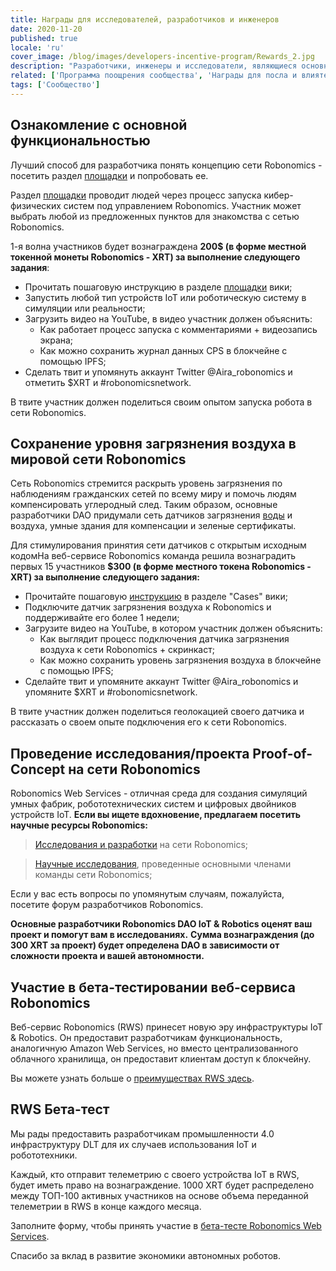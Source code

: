 ```yaml
---
title: Награды для исследователей, разработчиков и инженеров
date: 2020-11-20
published: true
locale: 'ru'
cover_image: /blog/images/developers-incentive-program/Rewards_2.jpg
description: "Разработчики, инженеры и исследователи, являющиеся основным двигателем робототехнической индустрии, получают вознаграждение за исследовательскую и разработческую деятельность на основе сети Robonomics. Основные разработчики Robonomics DAO выделили 5000 XRT для поощрения сообщества."
related: ['Программа поощрения сообщества', 'Награды для посла и влиятельных лиц']
tags: ['Сообщество']
---
```


## Ознакомление с основной функциональностью

Лучший способ для разработчика понять концепцию сети Robonomics - посетить раздел [площадки](https://wiki.robonomics.network/docs/create-account-in-dapp/) и попробовать ее.

Раздел [площадки](https://wiki.robonomics.network/docs/create-account-in-dapp/) проводит людей через процесс запуска кибер-физических систем под управлением Robonomics. Участник может выбрать любой из предложенных пунктов для знакомства с сетью Robonomics.

1-я волна участников будет вознаграждена **200$ (в форме местной токенной монеты Robonomics - XRT) за выполнение следующего задания**:

* Прочитать пошаговую инструкцию в разделе [площадки](https://wiki.robonomics.network/docs/create-account-in-dapp/) вики;
* Запустить любой тип устройств IoT или роботическую систему в симуляции или реальности;
* Загрузить видео на YouTube, в видео участник должен объяснить:
    * Как работает процесс запуска с комментариями + видеозапись экрана;
    * Как можно сохранить журнал данных CPS в блокчейне с помощью IPFS;
* Сделать твит и упомянуть аккаунт Twitter @Aira_robonomics и отметить $XRT и #robonomicsnetwork.

В твите участник должен поделиться своим опытом запуска робота в сети Robonomics.

## Сохранение уровня загрязнения воздуха в мировой сети Robonomics

Сеть Robonomics стремится раскрыть уровень загрязнения по наблюдениям гражданских сетей по всему миру и помочь людям компенсировать углеродный след. Таким образом, основные разработчики DAO придумали сеть датчиков загрязнения [воды](https://www.frontiersin.org/articles/10.3389/frobt.2020.00070/full) и воздуха, умные здания для компенсации и зеленые сертификаты.

Для стимулирования принятия сети датчиков с открытым исходным кодомНа веб-сервисе Robonomics команда решила вознаградить первых 15 участников **$300 (в форме местного токена Robonomics - XRT) за выполнение следующего задания:**

* Прочитайте пошаговую [инструкцию](https://wiki.robonomics.network/docs/connect-sensor-to-robonomics/) в разделе "Cases" вики;
* Подключите датчик загрязнения воздуха к Robonomics и поддерживайте его более 1 недели;
* Загрузите видео на YouTube, в котором участник должен объяснить:
   * Как выглядит процесс подключения датчика загрязнения воздуха к сети Robonomics + скринкаст;
   * Как можно сохранить уровень загрязнения воздуха в блокчейне с помощью IPFS;
* Сделайте твит и упомяните аккаунт Twitter @Aira_robonomics и упомяните $XRT и #robonomicsnetwork.

В твите участник должен поделиться геолокацией своего датчика и рассказать о своем опыте подключения его к сети Robonomics.

## Проведение исследования/проекта Proof-of-Concept на сети Robonomics

Robonomics Web Services - отличная среда для создания симуляций умных фабрик, робототехнических систем и цифровых двойников устройств IoT.
**Если вы ищете вдохновение, предлагаем посетить научные ресурсы Robonomics:**

> [Исследования и разработки](https://wiki.robonomics.network/docs/r-and-d-based-on-robonomics-network/) на сети Robonomics;

> [Научные исследования](https://robonomics.network/community#science), проведенные основными членами команды сети Robonomics;

Если у вас есть вопросы по упомянутым случаям, пожалуйста, посетите форум разработчиков Robonomics.

**Основные разработчики Robonomics DAO IoT & Robotics оценят ваш проект и помогут вам в исследованиях.** 
**Сумма вознаграждения (до 300 XRT за проект) будет определена DAO в зависимости от сложности проекта и вашей автономности.**

## Участие в бета-тестировании веб-сервиса Robonomics

Веб-сервис Robonomics (RWS) принесет новую эру инфраструктуры IoT & Robotics. 
Он предоставит разработчикам функциональность, аналогичную Amazon Web Services, но вместо централизованного облачного хранилища, он предоставит клиентам доступ к блокчейну.

Вы можете узнать больше о [преимуществах RWS здесь](https://blog.aira.life/robonomics-web-services-and-rws-token-intro-d730ab50ad42?source=collection_home---4------2-----------------------).

## RWS Бета-тест

Мы рады предоставить разработчикам промышленности 4.0 инфраструктуру DLT для их случаев использования IoT и робототехники.

Каждый, кто отправит телеметрию с своего устройства IoT в RWS, будет иметь право на вознаграждение.
1000 XRT будет распределено между ТОП-100 активных участников на основе объема переданной телеметрии в RWS в конце каждого месяца.

Заполните форму, чтобы принять участие в [бета-тесте Robonomics Web Services](https://share.hsforms.com/1rlIfFL6ZSriaOjtf4NAGPw535vx).

Спасибо за вклад в развитие экономики автономных роботов.